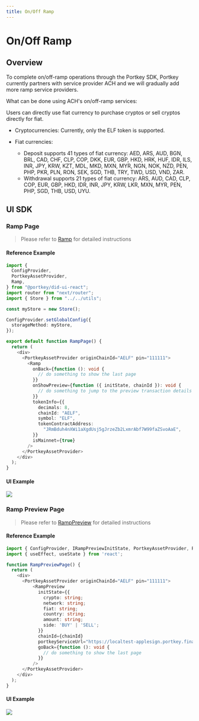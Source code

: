 ```yaml
---
title: On/Off Ramp
---
```


# On/Off Ramp

## Overview

To complete on/off-ramp operations through the Portkey SDK, Portkey currently partners with service provider ACH and we will gradually add more ramp service providers.

What can be done using ACH's on/off-ramp services:

Users can directly use fiat currency to purchase cryptos or sell cryptos directly for fiat.

- Cryptocurrencies: Currently, only the ELF token is supported.

- Fiat currencies:

    - Deposit supports 41 types of fiat currency: AED, ARS, AUD, BGN, BRL, CAD, CHF, CLP, COP, DKK, EUR, GBP, HKD, HRK, HUF, IDR, ILS, INR, JPY, KRW, KZT, MDL, MKD, MXN, MYR, NGN, NOK, NZD, PEN, PHP, PKR, PLN, RON, SEK, SGD, THB, TRY, TWD, USD, VND, ZAR.
    - Withdrawal supports 21 types of fiat currency: ARS, AUD, CAD, CLP, COP, EUR, GBP, HKD, IDR, INR, JPY, KRW, LKR, MXN, MYR, PEN, PHP, SGD, THB, USD, UYU.

## UI SDK

### Ramp Page

> Please refer to [Ramp](docs/SDKs/UISDK/TypeScript/Document/Ramp.mdx) for detailed instructions

#### Reference Example

```typescript
import {
  ConfigProvider,
  PortkeyAssetProvider,
  Ramp,
} from "@portkey/did-ui-react";
import router from "next/router";
import { Store } from "../../utils";

const myStore = new Store();

ConfigProvider.setGlobalConfig({
  storageMethod: myStore,
});

export default function RampPage() {
  return (
    <div>
      <PortkeyAssetProvider originChainId="AELF" pin="111111">
        <Ramp
          onBack={function (): void {
            // do something to show the last page
          }}
          onShowPreview={function ({ initState, chainId }): void {
            // do something to jump to the preview transaction details page
          }}
          tokenInfo={{
            decimals: 8,
            chainId: "AELF",
            symbol: "ELF",
            tokenContractAddress:
              "JRmBduh4nXWi1aXgdUsj5gJrzeZb2LxmrAbf7W99faZSvoAaE",
          }}
          isMainnet={true}
        />
      </PortkeyAssetProvider>
    </div>
  );
}
```

#### UI Example

<div style={{width: '100%', display: 'flex', justifyContent: 'center'}}>
  <img src='/img/ui-sdk/ui-for-buying.png'  width={'30%'} style={{border: '1px solid #dee2e8'}} />
</div>

### Ramp Preview Page

> Please refer to [RampPreview](docs/SDKs/UISDK/TypeScript/Document/RampPreview.mdx) for detailed instructions

#### Reference Example

```typescript
import { ConfigProvider, IRampPreviewInitState, PortkeyAssetProvider, RampPreview } from '@portkey/did-ui-react';
import { useEffect, useState } from 'react';

function RampPreviewPage() {
  return (
    <div>
      <PortkeyAssetProvider originChainId="AELF" pin="111111">
          <RampPreview
            initState={{
              crypto: string;
              network: string;
              fiat: string;
              country: string;
              amount: string;
              side: 'BUY' | 'SELL';
            }}
            chainId={chainId}
            portkeyServiceUrl="https://localtest-applesign.portkey.finance"
            goBack={function (): void {
              // do something to show the last page
            }}
          />
      </PortkeyAssetProvider>
    </div>
  );
}
```

#### UI Example
<div style={{width: '100%', display: 'flex', justifyContent: 'center'}}>
  <img src='/img/ui-sdk/buy-preview-ui.png'  width={'30%'} style={{border: '1px solid #dee2e8'}} />
</div>
